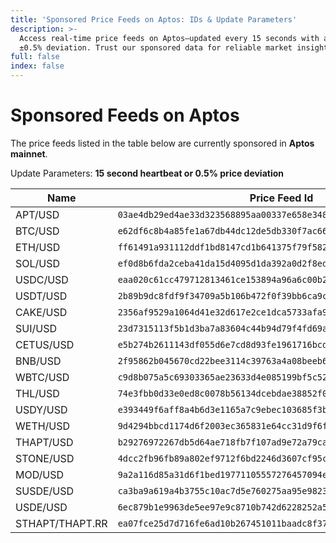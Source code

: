 ```yaml
---
title: 'Sponsored Price Feeds on Aptos: IDs & Update Parameters'
description: >-
  Access real-time price feeds on Aptos—updated every 15 seconds with a tight
  ±0.5% deviation. Trust our sponsored data for reliable market insights.
full: false
index: false
---
```

# Sponsored Feeds on Aptos

The price feeds listed in the table below are currently sponsored in **Aptos mainnet**.

Update Parameters: **15 second heartbeat or 0.5% price deviation**

| Name            | Price Feed Id                                                      |
| --------------- | ------------------------------------------------------------------ |
| APT/USD         | `03ae4db29ed4ae33d323568895aa00337e658e348b37509f5372ae51f0af00d5` |
| BTC/USD         | `e62df6c8b4a85fe1a67db44dc12de5db330f7ac66b72dc658afedf0f4a415b43` |
| ETH/USD         | `ff61491a931112ddf1bd8147cd1b641375f79f5825126d665480874634fd0ace` |
| SOL/USD         | `ef0d8b6fda2ceba41da15d4095d1da392a0d2f8ed0c6c7bc0f4cfac8c280b56d` |
| USDC/USD        | `eaa020c61cc479712813461ce153894a96a6c00b21ed0cfc2798d1f9a9e9c94a` |
| USDT/USD        | `2b89b9dc8fdf9f34709a5b106b472f0f39bb6ca9ce04b0fd7f2e971688e2e53b` |
| CAKE/USD        | `2356af9529a1064d41e32d617e2ce1dca5733afa901daba9e2b68dee5d53ecf9` |
| SUI/USD         | `23d7315113f5b1d3ba7a83604c44b94d79f4fd69af77f804fc7f920a6dc65744` |
| CETUS/USD       | `e5b274b2611143df055d6e7cd8d93fe1961716bcd4dca1cad87a83bc1e78c1ef` |
| BNB/USD         | `2f95862b045670cd22bee3114c39763a4a08beeb663b145d283c31d7d1101c4f` |
| WBTC/USD        | `c9d8b075a5c69303365ae23633d4e085199bf5c520a3b90fed1322a0342ffc33` |
| THL/USD         | `74e3fbb0d33e0ed8c0078b56134dcebdae38852f0858a8ea4de4c5ea7474bd42` |
| USDY/USD        | `e393449f6aff8a4b6d3e1165a7c9ebec103685f3b41e60db4277b5b6d10e7326` |
| WETH/USD        | `9d4294bbcd1174d6f2003ec365831e64cc31d9f6f15a2b85399db8d5000960f6` |
| THAPT/USD       | `b29276972267db5d64ae718fb7f107ad9e72a79cabf9992f0e9bc75ad451a7f6` |
| STONE/USD       | `4dcc2fb96fb89a802ef9712f6bd2246d3607cf95ca5540cb24490d37003f8c46` |
| MOD/USD         | `9a2a116d85a31d6f1bed19771105557276457094e31791a892758148aa54023d` |
| SUSDE/USD       | `ca3ba9a619a4b3755c10ac7d5e760275aa95e9823d38a84fedd416856cdba37c` |
| USDE/USD        | `6ec879b1e9963de5ee97e9c8710b742d6228252a5e2ca12d4ae81d7fe5ee8c5d` |
| STHAPT/THAPT.RR | `ea07fce25d7d716fe6ad10b267451011baadc8f3724b28487026072ddce3ba1b` |
